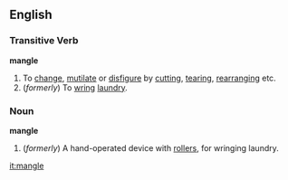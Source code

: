 ==English==
===Transitive Verb===
'''mangle'''
#To [[change]], [[mutilate]] or [[disfigure]] by [[cutting]], [[tearing]], [[rearranging]] etc.
#(''formerly'') To [[wring]] [[laundry]].
{{wikipedia}}
===Noun===
'''mangle'''
#(''formerly'') A hand-operated device with [[roller]]s, for wringing laundry.

[[it:mangle]]